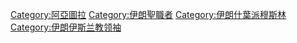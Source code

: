 [[Category:阿亞圖拉|Category:阿亞圖拉]]
[[Category:伊朗聖職者|Category:伊朗聖職者]]
[[Category:伊朗什葉派穆斯林|Category:伊朗什葉派穆斯林]]
[[Category:伊朗伊斯兰教领袖|Category:伊朗伊斯兰教领袖]]